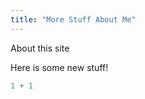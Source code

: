 ```yaml
---
title: "More Stuff About Me"
---
```


About this site  
  
Here is some new stuff!

```r
1 + 1 


```
